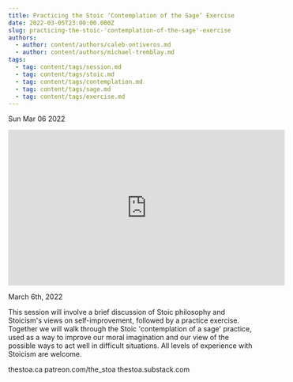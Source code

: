 ```yaml
---
title: Practicing the Stoic ‘Contemplation of the Sage’ Exercise
date: 2022-03-05T23:00:00.000Z
slug: practicing-the-stoic-'contemplation-of-the-sage'-exercise
authors:
  - author: content/authors/caleb-ontiveros.md
  - author: content/authors/michael-tremblay.md
tags:
  - tag: content/tags/session.md
  - tag: content/tags/stoic.md
  - tag: content/tags/contemplation.md
  - tag: content/tags/sage.md
  - tag: content/tags/exercise.md
---
```






Sun Mar 06 2022

<iframe width="560" height="315" src="https://www.youtube.com/embed/R2fx3VpdkiE" title="Practicing the Stoic ‘Contemplation of the Sage’ Exercise w/ Caleb Ontiveros and Michael Tremblay" frameborder="0" allow="accelerometer; autoplay; clipboard-write; encrypted-media; gyroscope; picture-in-picture" allowfullscreen ></iframe>

March 6th, 2022

This session will involve a brief discussion of Stoic philosophy and Stoicism's views on self-improvement, followed by a practice exercise. Together we will walk through the Stoic 'contemplation of a sage' practice, used as a way to improve our moral imagination and our view of the possible ways to act well in difficult situations. All levels of experience with Stoicism are welcome.

thestoa.ca
patreon.com/the_stoa
thestoa.substack.com


